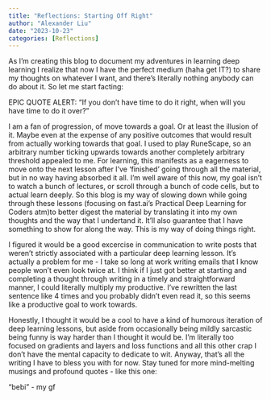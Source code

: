 ```yaml
---
title: "Reflections: Starting Off Right"
author: "Alexander Liu"
date: "2023-10-23"
categories: [Reflections]
---
```

As I'm creating this blog to document my adventures in learning deep learning I realize that now I have the perfect medium (haha get IT?) to share my thoughts on whatever I want, and there's literally nothing anybody can do about it. So let me start facting: 

EPIC QUOTE ALERT: "If you don't have time to do it right, when will you have time to do it over?"

I am a fan of progression, of move towards a goal. Or at least the illusion of it. Maybe even at the expense of any positive outcomes that would result from actually working towards that goal. I used to play RuneScape, so an arbitrary number ticking upwards towards another completely arbitrary threshold appealed to me. 
For learning, this manifests as a eagerness to move onto the next lesson after I've 'finished' going through all the material, but in no way having absorbed it all. I'm well aware of this now, my goal isn't to watch a bunch of lectures, or scroll through a bunch of code cells, but to actual learn deeply. So this blog is my way of slowing down while going through these lessons (focusing on fast.ai's Practical Deep Learning for Coders atm)to better digest the material by translating it into my own thoughts and the way that I undertand it. It'll also guarantee that I have something to show for along the way. This is my way of doing things right. 

I figured it would be a good excercise in communication to write posts that weren't strictly associated with a particular deep learning lesson. It's actually a problem for me - I take so long at work writing emails that I know people won't even look twice at. I think if I just got better at starting and completing a thought through writing in a timely and straightforward manner, I could literally multiply my productive. I've rewritten the last sentence like 4 times and you probably didn't even read it, so this seems like a productive goal to work towards.

Honestly, I thought it would be a cool to have a kind of humorous iteration of deep learning lessons, but aside from occasionally being mildly sarcastic being funny is way harder than I thought it would be. I'm literally too focused on gradients and layers and loss functions and all this other crap I don't have the mental capacity to dedicate to wit. Anyway, that's all the writing I have to bless you with for now. Stay tuned for more mind-melting musings and profound quotes - like this one: 

"bebi" - my gf